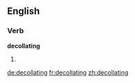 ==English==

===Verb===
'''decollating'''

# {{present participle of|decollate}}

[[de:decollating]]
[[fr:decollating]]
[[zh:decollating]]
